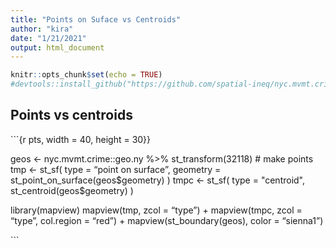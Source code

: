 ```yaml
---
title: "Points on Suface vs Centroids"
author: "kira"
date: "1/21/2021"
output: html_document
---
```


```r
knitr::opts_chunk$set(echo = TRUE)
#devtools::install_github("https://github.com/spatial-ineq/nyc.mvmt.crime.git")
```


## Points vs centroids


```{r pts, width = 40, height = 30}}

geos <- nyc.mvmt.crime::geo.ny %>% st_transform(32118)
# make points
tmp <- st_sf(
  type = "point on surface",
  geometry = st_point_on_surface(geos$geometry)
  )
tmpc <-
  st_sf(
    type = "centroid",
    st_centroid(geos$geometry)
    )

library(mapview)
mapview(tmp, zcol = "type") +
  mapview(tmpc, zcol = "type", col.region = "red") +
  mapview(st_boundary(geos), color = "sienna1")

```

